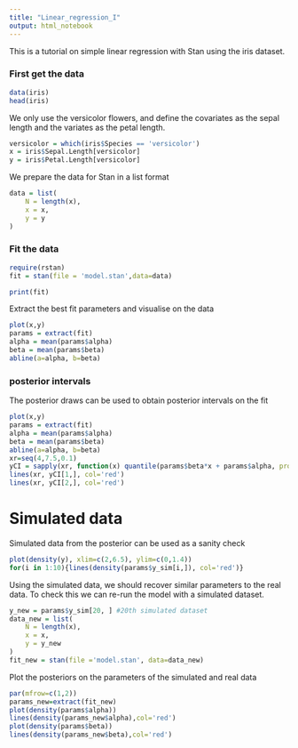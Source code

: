 ```yaml
---
title: "Linear_regression_I"
output: html_notebook
---
```


This is a tutorial on simple linear regression with Stan using the iris dataset. 

### First get the data
```r
data(iris) 
head(iris)
```


We only use the versicolor flowers, and define the covariates as the sepal length and the variates as the petal length. 
```r
versicolor = which(iris$Species == 'versicolor')
x = iris$Sepal.Length[versicolor]
y = iris$Petal.Length[versicolor] 
```

We prepare the data for Stan in a list format
```r
data = list(
	N = length(x),
	x = x,
	y = y
)
```

### Fit the data
```r
require(rstan)
fit = stan(file = 'model.stan',data=data)
```

```r
print(fit)
```

Extract the best fit parameters and visualise on the data
```r
plot(x,y)
params = extract(fit)
alpha = mean(params$alpha)
beta = mean(params$beta)
abline(a=alpha, b=beta)
```

### posterior intervals
The posterior draws can be used to obtain posterior intervals on the fit
```r
plot(x,y)
params = extract(fit)
alpha = mean(params$alpha)
beta = mean(params$beta)
abline(a=alpha, b=beta)
xr=seq(4,7.5,0.1)
yCI = sapply(xr, function(x) quantile(params$beta*x + params$alpha, probs=c(0.05,0.95) )) #95% quantiles 
lines(xr, yCI[1,], col='red')
lines(xr, yCI[2,], col='red')
```

# Simulated data
Simulated data from the posterior can be used as a sanity check
```r
plot(density(y), xlim=c(2,6.5), ylim=c(0,1.4))
for(i in 1:10){lines(density(params$y_sim[i,]), col='red')}
```

Using the simulated data, we should recover similar parameters to the real data. To check this we can re-run the model with a simulated dataset.
```r
y_new = params$y_sim[20, ] #20th simulated dataset
data_new = list(
	N = length(x),
	x = x,
	y = y_new
)
fit_new = stan(file ='model.stan', data=data_new)
```



Plot the posteriors on the parameters of the simulated and real data
```r
par(mfrow=c(1,2))
params_new=extract(fit_new)
plot(density(params$alpha))
lines(density(params_new$alpha),col='red')
plot(density(params$beta))
lines(density(params_new$beta),col='red')
```























